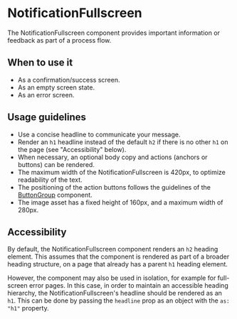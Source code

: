 
<Meta of={Stories} />

# NotificationFullscreen

<Status variant="stable" />

The NotificationFullscreen component provides important information or feedback as part of a process flow.

<Story of={Stories.Base} />
<Props />

## When to use it

- As a confirmation/success screen.
- As an empty screen state.
- As an error screen.

## Usage guidelines

- Use a concise headline to communicate your message.
- Render an `h1` headline instead of the default `h2` if there is no other `h1` on the page (see "Accessibility" below).
- When necessary, an optional body copy and actions (anchors or buttons) can be rendered.
- The maximum width of the NotificationFullscreen is 420px, to optimize readability of the text.
- The positioning of the action buttons follows the guidelines of the [ButtonGroup](Components/Button/ButtonGroup) component.
- The image asset has a fixed height of 160px, and a maximum width of 280px.

## Accessibility

By default, the NotificationFullscreen component renders an `h2` heading element. This assumes that the component is rendered as part of a broader heading structure, on a page that already has a parent `h1` heading element.

However, the component may also be used in isolation, for example for full-screen error pages. In this case, in order to maintain an accessible heading hierarchy, the NotificationFullscreen's headline should be rendered as an `h1`. This can be done by passing the `headline` prop as an object with the `as: "h1"` property.

<Story of={Stories.WithHeading1} />
